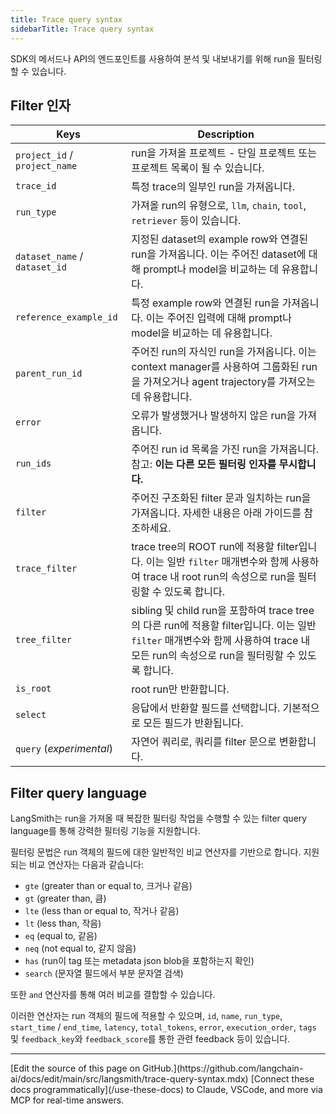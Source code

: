 ```yaml
---
title: Trace query syntax
sidebarTitle: Trace query syntax
---
```


SDK의 메서드나 API의 엔드포인트를 사용하여 분석 및 내보내기를 위해 run을 필터링할 수 있습니다.

## Filter 인자

| Keys                          | Description                                                                                                                                                                                                    |
| ----------------------------- | -------------------------------------------------------------------------------------------------------------------------------------------------------------------------------------------------------------- |
| `project_id` / `project_name` | run을 가져올 프로젝트 - 단일 프로젝트 또는 프로젝트 목록이 될 수 있습니다.                                                                                                                                      |
| `trace_id`                    | 특정 trace의 일부인 run을 가져옵니다.                                                                                                                                                                          |
| `run_type`                    | 가져올 run의 유형으로, `llm`, `chain`, `tool`, `retriever` 등이 있습니다.                                                                                                                                       |
| `dataset_name` / `dataset_id` | 지정된 dataset의 example row와 연결된 run을 가져옵니다. 이는 주어진 dataset에 대해 prompt나 model을 비교하는 데 유용합니다.                                                                                      |
| `reference_example_id`        | 특정 example row와 연결된 run을 가져옵니다. 이는 주어진 입력에 대해 prompt나 model을 비교하는 데 유용합니다.                                                                                                    |
| `parent_run_id`               | 주어진 run의 자식인 run을 가져옵니다. 이는 context manager를 사용하여 그룹화된 run을 가져오거나 agent trajectory를 가져오는 데 유용합니다.                                                                        |
| `error`                       | 오류가 발생했거나 발생하지 않은 run을 가져옵니다.                                                                                                                                                               |
| `run_ids`                     | 주어진 run id 목록을 가진 run을 가져옵니다. 참고: **이는 다른 모든 필터링 인자를 무시합니다.**                                                                                                                  |
| `filter`                      | 주어진 구조화된 filter 문과 일치하는 run을 가져옵니다. 자세한 내용은 아래 가이드를 참조하세요.                                                                                                                  |
| `trace_filter`                | trace tree의 ROOT run에 적용할 filter입니다. 이는 일반 `filter` 매개변수와 함께 사용하여 trace 내 root run의 속성으로 run을 필터링할 수 있도록 합니다.                                                          |
| `tree_filter`                 | sibling 및 child run을 포함하여 trace tree의 다른 run에 적용할 filter입니다. 이는 일반 `filter` 매개변수와 함께 사용하여 trace 내 모든 run의 속성으로 run을 필터링할 수 있도록 합니다.                         |
| `is_root`                     | root run만 반환합니다.                                                                                                                                                                                          |
| `select`                      | 응답에서 반환할 필드를 선택합니다. 기본적으로 모든 필드가 반환됩니다.                                                                                                                                           |
| `query` (_experimental_)      | 자연어 쿼리로, 쿼리를 filter 문으로 변환합니다.                                                                                                                                                                 |

## Filter query language

LangSmith는 run을 가져올 때 복잡한 필터링 작업을 수행할 수 있는 filter query language를 통해 강력한 필터링 기능을 지원합니다.

필터링 문법은 run 객체의 필드에 대한 일반적인 비교 연산자를 기반으로 합니다. 지원되는 비교 연산자는 다음과 같습니다:

-   `gte` (greater than or equal to, 크거나 같음)
-   `gt` (greater than, 큼)
-   `lte` (less than or equal to, 작거나 같음)
-   `lt` (less than, 작음)
-   `eq` (equal to, 같음)
-   `neq` (not equal to, 같지 않음)
-   `has` (run이 tag 또는 metadata json blob을 포함하는지 확인)
-   `search` (문자열 필드에서 부분 문자열 검색)

또한 `and` 연산자를 통해 여러 비교를 결합할 수 있습니다.

이러한 연산자는 run 객체의 필드에 적용할 수 있으며, `id`, `name`, `run_type`, `start_time` / `end_time`, `latency`, `total_tokens`, `error`, `execution_order`, `tags` 및 `feedback_key`와 `feedback_score`를 통한 관련 feedback 등이 있습니다.

---

<Callout icon="pen-to-square" iconType="regular">
    [Edit the source of this page on GitHub.](https://github.com/langchain-ai/docs/edit/main/src/langsmith/trace-query-syntax.mdx)
</Callout>
<Tip icon="terminal" iconType="regular">
    [Connect these docs programmatically](/use-these-docs) to Claude, VSCode, and more via MCP for    real-time answers.
</Tip>
